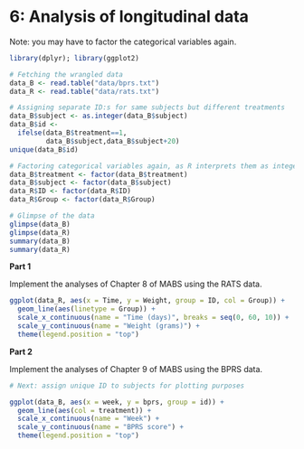 # 6: Analysis of longitudinal data

Note: you may have to factor the categorical variables again.

```r
library(dplyr); library(ggplot2)

# Fetching the wrangled data
data_B <- read.table("data/bprs.txt")
data_R <- read.table("data/rats.txt")

# Assigning separate ID:s for same subjects but different treatments
data_B$subject <- as.integer(data_B$subject)
data_B$id <- 
  ifelse(data_B$treatment==1,
         data_B$subject,data_B$subject+20)
unique(data_B$id)

# Factoring categorical variables again, as R interprets them as integers
data_B$treatment <- factor(data_B$treatment)
data_B$subject <- factor(data_B$subject)
data_R$ID <- factor(data_R$ID)
data_R$Group <- factor(data_R$Group)

# Glimpse of the data
glimpse(data_B)
glimpse(data_R)
summary(data_B)
summary(data_R)

```

**Part 1**

Implement the analyses of Chapter 8 of MABS using the RATS data. 

```r

ggplot(data_R, aes(x = Time, y = Weight, group = ID, col = Group)) +
  geom_line(aes(linetype = Group)) +
  scale_x_continuous(name = "Time (days)", breaks = seq(0, 60, 10)) +
  scale_y_continuous(name = "Weight (grams)") +
  theme(legend.position = "top")

```


**Part 2**

Implement the analyses of Chapter 9 of MABS using the BPRS data. 

```r

# Next: assign unique ID to subjects for plotting purposes

ggplot(data_B, aes(x = week, y = bprs, group = id)) +
  geom_line(aes(col = treatment)) +
  scale_x_continuous(name = "Week") +
  scale_y_continuous(name = "BPRS score") +
  theme(legend.position = "top")

```



